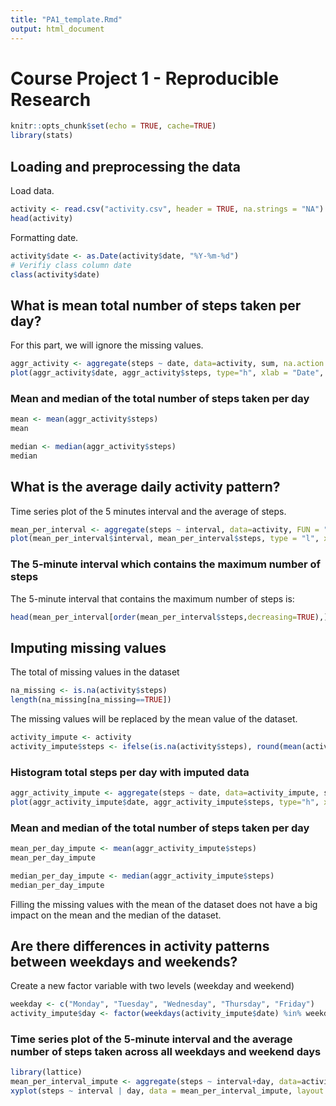 ---
title: "PA1_template.Rmd"
output: html_document
---

# Course Project 1 - Reproducible Research

```{r setup, include=FALSE}
knitr::opts_chunk$set(echo = TRUE, cache=TRUE)
library(stats)
```

## Loading and preprocessing the data

Load data.

```{r}
activity <- read.csv("activity.csv", header = TRUE, na.strings = "NA")
head(activity)
```


Formatting date.

```{r}
activity$date <- as.Date(activity$date, "%Y-%m-%d")
# Verifiy class column date
class(activity$date)
```


## What is mean total number of steps taken per day?

For this part, we will ignore the missing values.

```{r plot}
aggr_activity <- aggregate(steps ~ date, data=activity, sum, na.action = na.omit)
plot(aggr_activity$date, aggr_activity$steps, type="h", xlab = "Date", ylab = "Total number of steps", main = "Total number of steps taken each day")
```


### Mean and median of the total number of steps taken per day

```{r}
mean <- mean(aggr_activity$steps)
mean

median <- median(aggr_activity$steps)
median
```


## What is the average daily activity pattern?

Time series plot of the 5 minutes interval and the average of steps. 

```{r}
mean_per_interval <- aggregate(steps ~ interval, data=activity, FUN = "mean", na.action = na.omit)
plot(mean_per_interval$interval, mean_per_interval$steps, type = "l", xlab = "Interval", ylab = "Steps", main = "Average number of steps taken in each interval")
```


### The 5-minute interval which contains the maximum number of steps

The 5-minute interval that contains the maximum number of steps is:

```{r}
head(mean_per_interval[order(mean_per_interval$steps,decreasing=TRUE),],1)
```



## Imputing missing values

The total of missing values in the dataset 

```{r}
na_missing <- is.na(activity$steps)
length(na_missing[na_missing==TRUE])
```


The missing values will be replaced by the mean value of the dataset.

```{r}
activity_impute <- activity
activity_impute$steps <- ifelse(is.na(activity$steps), round(mean(activity$steps, na.rm = TRUE),digits=0), activity$steps) 
```


### Histogram total steps per day with imputed data

```{r}
aggr_activity_impute <- aggregate(steps ~ date, data=activity_impute, sum, na.action = na.omit)
plot(aggr_activity_impute$date, aggr_activity_impute$steps, type="h", xlab = "Date", ylab = "Steps", main = "Total number of steps per day")
```


### Mean and median of the total number of steps taken per day

```{r}
mean_per_day_impute <- mean(aggr_activity_impute$steps)
mean_per_day_impute

median_per_day_impute <- median(aggr_activity_impute$steps)
median_per_day_impute
```

Filling the missing values with the mean of the dataset does not have a big impact on the mean and the median of the dataset.


## Are there differences in activity patterns between weekdays and weekends?

Create a new factor variable with two levels (weekday and weekend)

```{r}
weekday <- c("Monday", "Tuesday", "Wednesday", "Thursday", "Friday")
activity_impute$day <- factor(weekdays(activity_impute$date) %in% weekday, levels = c(TRUE,FALSE), labels = c("weekday", "weekend"))
```



### Time series plot of the 5-minute interval and the average number of steps taken across all weekdays and weekend days

```{r}
library(lattice)
mean_per_interval_impute <- aggregate(steps ~ interval+day, data=activity_impute, FUN="mean", na.action = na.omit)
xyplot(steps ~ interval | day, data = mean_per_interval_impute, layout = c(1, 2), type="l")
```








